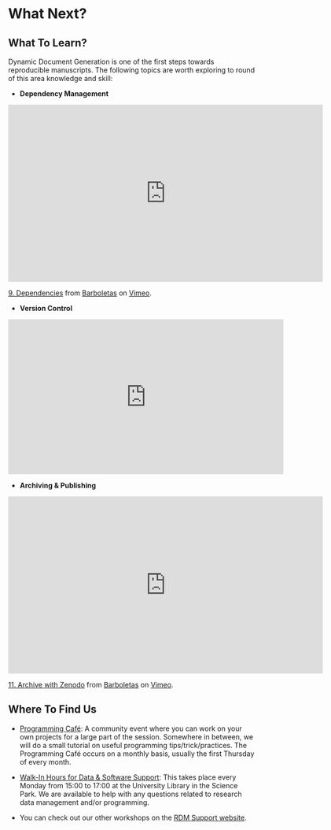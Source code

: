 # What Next? {.unnumbered}

## What To Learn?

Dynamic Document Generation is one of the first steps towards reproducible manuscripts. The following topics are worth exploring to round of this area knowledge and skill:

- **Dependency Management**

<iframe src="https://player.vimeo.com/video/464028630?h=dfa4f034e6" width="640" height="360" frameborder="0" allow="autoplay; fullscreen; picture-in-picture" allowfullscreen></iframe>
<p><a href="https://vimeo.com/464028630">9. Dependencies</a> from <a href="https://vimeo.com/user524978">Barboletas</a> on <a href="https://vimeo.com">Vimeo</a>.</p>

- **Version Control**

<iframe width="560" height="315" src="https://www.youtube.com/embed/qXfbnz2id8A?si=GDgzVclEGr3347sm" title="YouTube video player" frameborder="0" allow="accelerometer; autoplay; clipboard-write; encrypted-media; gyroscope; picture-in-picture; web-share" allowfullscreen></iframe>

- **Archiving & Publishing**

<iframe src="https://player.vimeo.com/video/463947879?h=21dc14e191" width="640" height="360" frameborder="0" allow="autoplay; fullscreen; picture-in-picture" allowfullscreen></iframe>
<p><a href="https://vimeo.com/463947879">11. Archive with Zenodo</a> from <a href="https://vimeo.com/user524978">Barboletas</a> on <a href="https://vimeo.com">Vimeo</a>.</p>

## Where To Find Us

-	[Programming Café](https://www.uu.nl/en/research/research-data-management/walk-in-hours-workshops/programming-cafe): A community event where you can work on your own projects for a large part of the session. Somewhere in between, we will do a small tutorial on useful programming tips/trick/practices. The Programming Café occurs on a monthly basis, usually the first Thursday of every month. 
 
- [Walk-In Hours for Data & Software Support](https://www.uu.nl/en/research/research-data-management/walk-in-hours-workshops/walk-in-hours-research-data-software): This takes place every Monday from 15:00 to 17:00 at the University Library in the Science Park. We are available to help with any questions related to research data management and/or programming. 

- You can check out our other workshops on the [RDM Support website](https://www.uu.nl/en/research/research-data-management/walk-in-hours-workshops/programming-cafe). 
